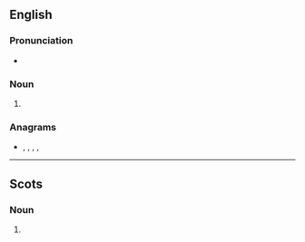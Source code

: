 ==English==

===Pronunciation===
* {{rhymes|aɪz|lang=en}}

===Noun===
{{head|en|noun plural form}}

# {{plural of|kye|lang=en}}

===Anagrams===
* {{l|en|esky}}, {{l|en|Keys}}, {{l|en|keys}}, {{l|en|Skye}}, {{l|en|syke}}

----

==Scots==

===Noun===
{{head|sco|noun plural form}}

# {{lb|sco|South Scots}} {{plural of|kye|lang=sco}}